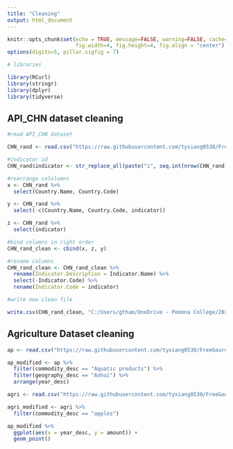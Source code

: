 ```yaml
---
title: "Cleaning"
output: html_document
---
```


```r
knitr::opts_chunk$set(echo = TRUE, message=FALSE, warning=FALSE, cache=TRUE, 
                      fig.width=4, fig.height=4, fig.align = "center")
options(digits=5, pillar.sigfig = 7)
```

```r
# libraries

library(RCurl)
library(stringr)
library(dplyr)
library(tidyverse)
```

## API_CHN dataset cleaning

```r
#read API_CHN dataset

CHN_rand <- read.csv("https://raw.githubusercontent.com/tyxiang0530/FreeGourdsFixChina/main/Data/API_CHN_1960_2005_random.csv")
```

```r

#indicator id
CHN_rand$indicator <- str_replace_all(paste("i", seq.int(nrow(CHN_rand))), fixed(" "), "")

#rearrange cololumns
x <- CHN_rand %>%
  select(Country.Name, Country.Code)

y <- CHN_rand %>%
  select(-c(Country.Name, Country.Code, indicator))

z <- CHN_rand %>%
  select(indicator)

#bind columns in right order
CHN_rand_clean <- cbind(x, z, y)

#rename columns
CHN_rand_clean <- CHN_rand_clean %>%
  rename(Indicator.Description = Indicator.Name) %>%
  select(-Indicator.Code) %>%
  rename(Indicator.Code = indicator)

#write new clean file

write.csv(CHN_rand_clean, "C:/Users/gtham/OneDrive - Pomona College/2021 Fall/Berkeley_Datathon/FreeGourdsFixChina/Data/API_CHN_1960_2005_misc_clean.csv")
```

## Agriculture Dataset cleaning

```r
ap <- read.csv("https://raw.githubusercontent.com/tyxiang0530/FreeGourdsFixChina/main/Data/provincial_data.csv")
```

```r
ap_modified <- ap %>%
  filter(commodity_desc == "Aquatic products") %>%
  filter(geography_desc == "Anhui") %>%
  arrange(year_desc)
```

```r
agri <- read.csv("https://raw.githubusercontent.com/tyxiang0530/FreeGourdsFixChina/main/Data/qryexcelfiles.csv")
```

```r
agri_modified <- agri %>%
  filter(commodity_desc == "apples")
```

```r
ap_modified %>%
  ggplot(aes(x = year_desc, y = amount)) +
  geom_point()
```








